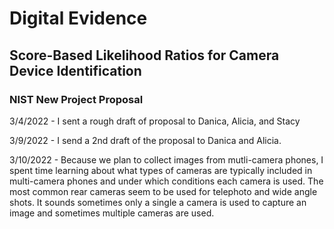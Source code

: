 # Digital Evidence

## Score-Based Likelihood Ratios for Camera Device Identification

### NIST New Project Proposal
3/4/2022 - I sent a rough draft of proposal to Danica, Alicia, and Stacy

3/9/2022 - I send a 2nd draft of the proposal to Danica and Alicia.

3/10/2022 - Because we plan to collect images from mutli-camera phones, I spent time learning about what types of cameras are typically included in multi-camera phones and under which conditions each camera is used. The most common rear cameras seem to be used for telephoto and wide angle shots. It sounds sometimes only a single a camera is used to capture an image and sometimes multiple cameras are used. 